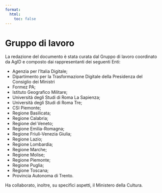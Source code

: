 ```yaml
---
format:
  html:
    toc: false
---
```


# Gruppo di lavoro {.unnumbered}

La redazione del documento è stata curata dal Gruppo di lavoro coordinato da AgID e composto dai rappresentanti dei seguenti Enti:

- Agenzia per l'Italia Digitale;
- Dipartimento per la Trasformazione Digitale della Presidenza del Consiglio dei Ministri
- Formez PA;
- Istituto Geografico Militare;
- Università degli Studi di Roma La Sapienza;
- Università degli Studi di Roma Tre;
- CSI Piemonte;
- Regione Basilicata;
- Regione Calabria;
- Regione del Veneto;
- Regione Emilia-Romagna;
- Regione Friuli-Venezia Giulia;
- Regione Lazio;
- Regione Lombardia;
- Regione Marche;
- Regione Molise;
- Regione Piemonte;
- Regione Puglia;
- Regione Toscana;
- Provincia Autonoma di Trento.

Ha collaborato, inoltre, su specifici aspetti, il Ministero della Cultura.
